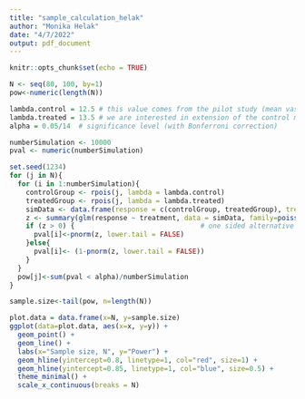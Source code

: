 ```yaml
---
title: "sample_calculation_helak"
author: "Monika Helak"
date: "4/7/2022"
output: pdf_document
---
```


```r
knitr::opts_chunk$set(echo = TRUE)
```


```r
N <- seq(80, 100, by=1)     
pow<-numeric(length(N))

lambda.control = 12.5 # this value comes from the pilot study (mean vase life in days)
lambda.treated = 13.5 # we are interested in extension of the control mean by 2 days
alpha = 0.05/14  # significance level (with Bonferroni correction)

numberSimulation <- 10000
pval <- numeric(numberSimulation) 

set.seed(1234)
for (j in N){
  for (i in 1:numberSimulation){
    controlGroup <- rpois(j, lambda = lambda.control)
    treatedGroup <- rpois(j, lambda = lambda.treated)
    simData <- data.frame(response = c(controlGroup, treatedGroup), treatment = rep(c(0, 1), each = j))
    z <- summary(glm(response ~ treatment, data = simData, family=poisson()))$coeff["treatment", "z value"] 
    if (z > 0) {                               # one sided alternative hypothesis
      pval[i]<-pnorm(z, lower.tail = FALSE)    
    }else{
      pval[i]<- (1-pnorm(z, lower.tail = FALSE))
    }
  }
  pow[j]<-sum(pval < alpha)/numberSimulation
}

sample.size<-tail(pow, n=length(N))

plot.data = data.frame(x=N, y=sample.size)
ggplot(data=plot.data, aes(x=x, y=y)) + 
  geom_point() + 
  geom_line() +
  labs(x="Sample size, N", y="Power") + 
  geom_hline(yintercept=0.8, linetype=1, col="red", size=1) +
  geom_hline(yintercept=0.85, linetype=1, col="blue", size=0.5) +
  theme_minimal() +
  scale_x_continuous(breaks = N)


```